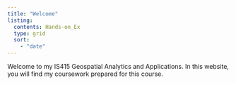 ```yaml
---
title: "Welcome"
listing:
  contents: Hands-on_Ex
  type: grid
  sort:
    - "date"
---
```


Welcome to my IS415 Geospatial Analytics and Applications. In this website, you will find my coursework prepared for this course.
